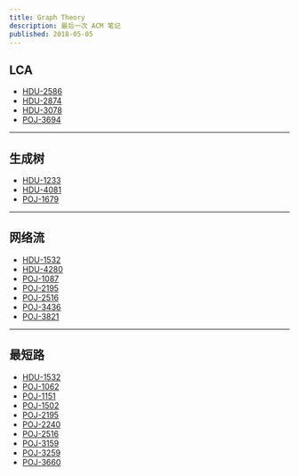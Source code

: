 ```yaml
---
title: Graph Theory
description: 最后一次 ACM 笔记
published: 2018-05-05
---
```




## LCA

<Columns>

  - [HDU-2586](http://acm.hdu.edu.cn/showproblem.php?pid=2586)
  - [HDU-2874](http://acm.hdu.edu.cn/showproblem.php?pid=2874)
  - [HDU-3078](http://acm.hdu.edu.cn/showproblem.php?pid=3078)
  - [POJ-3694](http://poj.org/problem?id=3694)

</Columns>

---

## 生成树

<Columns>

  - [HDU-1233](http://acm.hdu.edu.cn/showproblem.php?pid=1233)
  - [HDU-4081](http://acm.hdu.edu.cn/showproblem.php?pid=4081)
  - [POJ-1679](http://poj.org/problem?id=1679)

</Columns>


---

## 网络流

<Columns>

  - [HDU-1532](http://acm.hdu.edu.cn/showproblem.php?pid=1532)
  - [HDU-4280](http://acm.hdu.edu.cn/showproblem.php?pid=4280)
  - [POJ-1087](http://poj.org/problem?id=1087)
  - [POJ-2195](http://poj.org/problem?id=2195)
  - [POJ-2516](http://poj.org/problem?id=2516)
  - [POJ-3436](http://poj.org/problem?id=3436)
  - [POJ-3821](http://poj.org/problem?id=3821)

</Columns>

---

## 最短路

<Columns>

  - [HDU-1532](http://acm.hdu.edu.cn/showproblem.php?pid=1532)
  - [POJ-1062](http://poj.org/problem?id=1062)
  - [POJ-1151](http://poj.org/problem?id=1151)
  - [POJ-1502](http://poj.org/problem?id=1502)
  - [POJ-2195](http://poj.org/problem?id=2195)
  - [POJ-2240](http://poj.org/problem?id=2240)
  - [POJ-2516](http://poj.org/problem?id=2516)
  - [POJ-3159](http://poj.org/problem?id=3159)
  - [POJ-3259](http://poj.org/problem?id=3159)
  - [POJ-3660](http://poj.org/problem?id=3660)

</Columns>




